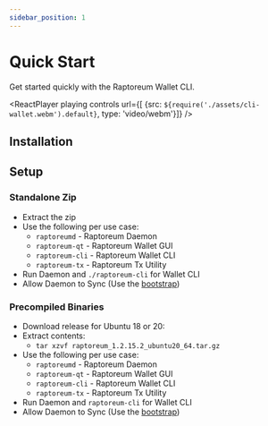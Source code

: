 ```yaml
---
sidebar_position: 1
---
```


# Quick Start

Get started quickly with the Raptoreum Wallet CLI.

<ReactPlayer playing controls url={[
    {src: `${require('./assets/cli-wallet.webm').default}`, type: 'video/webm'}]} />

## Installation

<Tabs>
  <TabItem value="windows" label="Windows" default>
    <ReleaseWidget releaseType="windows-cli" />
  </TabItem>
  <TabItem value="unixlinux" label="Unix / Linux">
    <ReleaseWidget releaseType="ubuntu" />  
  </TabItem>
</Tabs>

## Setup

### Standalone Zip

- Extract the zip
- Use the following per use case:
  * `raptoreumd` - Raptoreum Daemon
  * `raptoreum-qt` - Raptoreum Wallet GUI
  * `raptoreum-cli` - Raptoreum Wallet CLI
  * `raptoreum-tx` - Raptoreum Tx Utility
- Run Daemon and `./raptoreum-cli` for Wallet CLI
- Allow Daemon to Sync (Use the [bootstrap](/docs/wallet/bootstrap))

### Precompiled Binaries

- Download release for Ubuntu 18 or 20:
- Extract contents:
  * `tar xzvf raptoreum_1.2.15.2_ubuntu20_64.tar.gz`
- Use the following per use case:
  * `raptoreumd` - Raptoreum Daemon
  * `raptoreum-qt` - Raptoreum Wallet GUI
  * `raptoreum-cli` - Raptoreum Wallet CLI
  * `raptoreum-tx` - Raptoreum Tx Utility
- Run Daemon and `raptoreum-cli` for Wallet CLI
- Allow Daemon to Sync (Use the [bootstrap](/docs/wallet/bootstrap))

